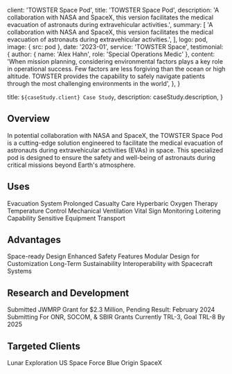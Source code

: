 

  client: 'TOWSTER Space Pod',
  title: 'TOWSTER Space Pod',
  description:
    'A collaboration with NASA and SpaceX, this version facilitates the medical evacuation of astronauts during extravehicular activities.',
  summary: [
    'A collaboration with NASA and SpaceX, this version facilitates the medical evacuation of astronauts during extravehicular activities.',
  ],
  logo: pod,
  image: { src: pod },
  date: '2023-01',
  service: 'TOWSTER Space',
  testimonial: {
    author: { name: 'Alex Hahn', role: 'Special Operations Medic' },
    content:
      'When mission planning, considering environmental factors plays a key role in operational success. Few factors are less forgiving than the ocean or high altitude. TOWSTER provides the capability to safely navigate patients through the most challenging environments in the world',
  },
}

  title: `${caseStudy.client} Case Study`,
  description: caseStudy.description,
}

## Overview

In potential collaboration with NASA and SpaceX, the TOWSTER Space Pod is a cutting-edge solution engineered to facilitate the medical evacuation of astronauts during extravehicular activities (EVAs) in space. This specialized pod is designed to ensure the safety and well-being of astronauts during critical missions beyond Earth's atmosphere.

## Uses

<TagList>
  <TagListItem>Evacuation System</TagListItem>
  <TagListItem>Prolonged Casualty Care</TagListItem>
  <TagListItem>Hyperbaric Oxygen Therapy</TagListItem>
  <TagListItem>Temperature Control</TagListItem>
  <TagListItem>Mechanical Ventilation</TagListItem>
  <TagListItem>Vital Sign Monitoring</TagListItem>
  <TagListItem>Loitering Capability</TagListItem>
  <TagListItem>Sensitive Equipment Transport</TagListItem>
</TagList>

## Advantages

<TagList>
  <TagListItem>Space-ready Design</TagListItem>
  <TagListItem>Enhanced Safety Features</TagListItem>
  <TagListItem>Modular Design for Customization</TagListItem>
  <TagListItem>Long-Term Sustainability</TagListItem>
  <TagListItem>Interoperability with Spacecraft Systems</TagListItem>
</TagList>

## Research and Development

<TagList>
  <TagListItem>Submitted JWMRP Grant for $2.3 Million, Pending Result: February 2024</TagListItem>
  <TagListItem>Submitting For ONR, SOCOM, & SBIR Grants</TagListItem>
  <TagListItem>Currently TRL-3, Goal TRL-8 By 2025</TagListItem>
</TagList>

## Targeted Clients

<TagList>
  <TagListItem>Lunar Exploration</TagListItem>
  <TagListItem>US Space Force</TagListItem>
  <TagListItem>Blue Origin</TagListItem>
  <TagListItem>SpaceX</TagListItem>
</TagList>